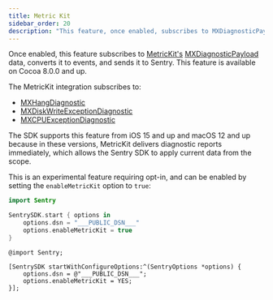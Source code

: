 ```yaml
---
title: Metric Kit
sidebar_order: 20
description: "This feature, once enabled, subscribes to MXDiagnosticPayload data of MetricKit and it to Sentry."
---
```


<Include name="alpha-note.mdx" />

Once enabled, this feature subscribes to [MetricKit's](https://developer.apple.com/documentation/metrickit) [MXDiagnosticPayload](https://developer.apple.com/documentation/metrickit/mxdiagnosticpayload) data, converts it to events, and sends it to Sentry. This feature is available on Cocoa 8.0.0 and up.

The MetricKit integration subscribes to:

- [MXHangDiagnostic](https://developer.apple.com/documentation/metrickit/mxhangdiagnostic)
- [MXDiskWriteExceptionDiagnostic](https://developer.apple.com/documentation/metrickit/mxdiskwriteexceptiondiagnostic)
- [MXCPUExceptionDiagnostic](https://developer.apple.com/documentation/metrickit/mxcpuexceptiondiagnostic)

The SDK supports this feature from iOS 15 and up and macOS 12 and up because in these versions, MetricKit delivers diagnostic reports immediately, which allows the Sentry SDK to apply current data from the scope.

This is an experimental feature requiring opt-in, and can be enabled by setting the `enableMetricKit` option to `true`:

```swift {tabTitle:Swift}
import Sentry

SentrySDK.start { options in
    options.dsn = "___PUBLIC_DSN___"
    options.enableMetricKit = true
}
```

```objc {tabTitle:Objective-C}
@import Sentry;

[SentrySDK startWithConfigureOptions:^(SentryOptions *options) {
    options.dsn = @"___PUBLIC_DSN___";
    options.enableMetricKit = YES;
}];
```
